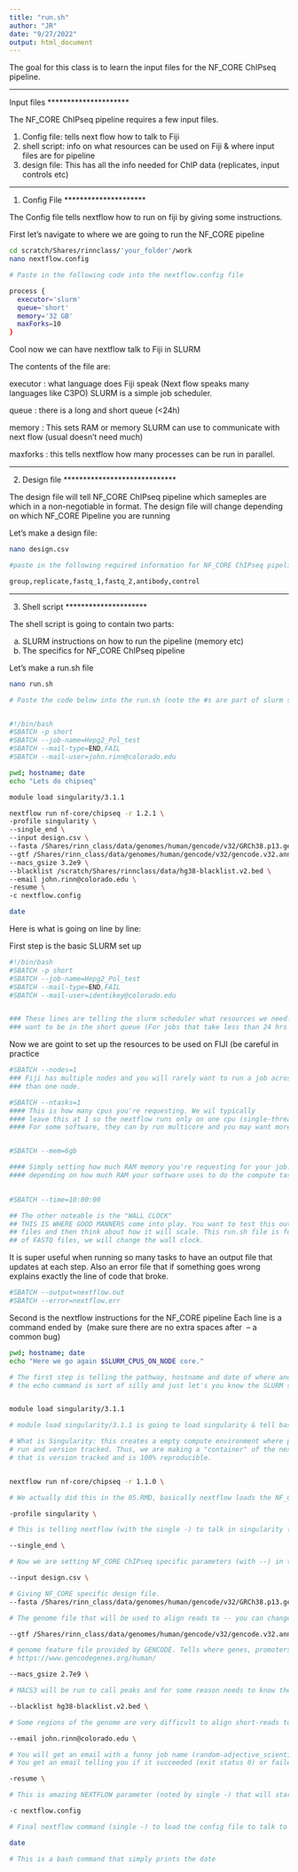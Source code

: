 ```yaml
---
title: "run.sh"
author: "JR"
date: "9/27/2022"
output: html_document
---
```


The goal for this class is to learn the input files for the NF_CORE ChIPseq pipeline.

*********************
Input files
*********************

The NF_CORE ChIPseq pipeline requires a few input files.

1) Config file:  tells next flow how to talk to Fiji
2) shell script: info on what resources can be used on Fiji & where input files are for pipeline
3) design file: This has all the info needed for ChIP data (replicates, input controls etc)

*********************
1. Config File
*********************

The Config file tells nextflow how to run on fiji by giving some instructions.

First let's navigate to where we are going to run the NF_CORE pipeline

```bash

cd scratch/Shares/rinnclass/'your_folder'/work
nano nextflow.config

# Paste in the following code into the nextflow.config file

process {
  executor='slurm'
  queue='short'
  memory='32 GB'
  maxForks=10
}

```
Cool now we can have nextflow talk to Fiji in SLURM

The contents of the file are:

executor : what language does Fiji speak (Next flow speaks many languages like C3PO)
SLURM is a simple job scheduler.

queue : there is a long and short queue (<24h)

memory : This sets RAM or memory SLURM can use to communicate with next flow (usual doesn't need much)

maxforks : this tells nextflow how many processes can be run in parallel.



*****************************
2. Design file 
*****************************

The design file will tell NF_CORE ChIPseq pipeline which sameples are which in a non-negotiable in format.
The design file will change depending on which NF_CORE Pipeline you are running

Let's make a design file:

```bash

nano design.csv

#paste in the following required information for NF_CORE ChIPseq pipeline

group,replicate,fastq_1,fastq_2,antibody,control

```


*********************
3. Shell script 
*********************

The shell script is going to contain two parts:

a) SLURM instructions on how to run the pipeline (memory etc)
b) The specifics for NF_CORE ChIPseq pipeline

Let's make a run.sh file

```bash

nano run.sh

# Paste the code below into the run.sh (note the #s are part of slurm speak)


#!/bin/bash
#SBATCH -p short
#SBATCH --job-name=Hepg2_Pol_test
#SBATCH --mail-type=END,FAIL
#SBATCH --mail-user=john.rinn@colorado.edu

pwd; hostname; date
echo "Lets do chipseq"

module load singularity/3.1.1

nextflow run nf-core/chipseq -r 1.2.1 \
-profile singularity \
--single_end \
--input design.csv \
--fasta /Shares/rinn_class/data/genomes/human/gencode/v32/GRCh38.p13.genome.fa \
--gtf /Shares/rinn_class/data/genomes/human/gencode/v32/gencode.v32.annotation.gtf \
--macs_gsize 3.2e9 \
--blacklist /scratch/Shares/rinnclass/data/hg38-blacklist.v2.bed \
--email john.rinn@colorado.edu \
-resume \
-c nextflow.config

date

```

Here is what is going on line by line:

First step is the basic SLURM set up

```bash
#!/bin/bash
#SBATCH -p short
#SBATCH --job-name=Hepg2_Pol_test
#SBATCH --mail-type=END,FAIL
#SBATCH --mail-user=identikey@colorado.edu


### These lines are telling the slurm scheduler what resources we need. Here we're saying we
### want to be in the short queue (For jobs that take less than 24 hrs to run. Name of the job, who to email etc...

```

Now we are goint to set up the resources to be used on FIJI (be careful in practice

```BASH
#SBATCH --nodes=1
### Fiji has multiple nodes and you will rarely want to run a job across more 
### than one node. 

#SBATCH --ntasks=1
#### This is how many cpus you're requesting. We wil typically
#### leave this at 1 so the nextflow runs only on one cpu (single-threaded). 
#### For some software, they can by run multicore and you may want more that one cpu.


#SBATCH --mem=6gb

#### Simply setting how much RAM memory you're requesting for your job. This is an important consideration
#### depending on how much RAM your software uses to do the compute task.
  

#SBATCH --time=10:00:00

## The other noteable is the "WALL CLOCK" 
## THIS IS WHERE GOOD MANNERS come into play. You want to test this out on a few
## files and then think about how it will scale. This run.sh file is for thousadnds
## of FASTQ files, we will change the wall clock.

```

It is super useful when running so many tasks to have an output file that updates at each step.
Also an error file that if something goes wrong explains exactly the line of code that broke.

```bash

#SBATCH --output=nextflow.out
#SBATCH --error=nextflow.err

```

Second is the nextflow instructions for the NF_CORE pipeline
Each line is a command ended by \ (make sure there are no extra spaces after \ -- a common bug)

```BASH
pwd; hostname; date
echo "Here we go again $SLURM_CPUS_ON_NODE core."

# The first step is telling the pathway, hostname and date of where and when job was run.
# the echo command is sort of silly and just let's you know the SLURM set up was successful!


module load singularity/3.1.1

# module load singularity/3.1.1 is going to load singularity & tell bash to use singularity.

# What is Singularity: this creates a empty compute environment where packages can be installed,
# run and version tracked. Thus, we are making a "container" of the nextflow pipeline
# that is version tracked and is 100% reproducible.


nextflow run nf-core/chipseq -r 1.1.0 \

# We actually did this in the 05.RMD, basically nextflow loads the NF_CORE pipeline fresh each time.

-profile singularity \

# This is telling nextflow (with the single -) to talk in singularity (others could be docker etc)

--single_end \

# Now we are setting NF_CORE ChIPseq specific parameters (with --) in this case the data is single-end reads

--input design.csv \

# Giving NF_CORE specific design file. 
--fasta /Shares/rinn_class/data/genomes/human/gencode/v32/GRCh38.p13.genome.fa \

# The genome file that will be used to align reads to -- you can change to any species.

--gtf /Shares/rinn_class/data/genomes/human/gencode/v32/gencode.v32.annotation.gtf \

# genome feature file provided by GENCODE. Tells where genes, promoters etc are in .GTF format.
# https://www.gencodegenes.org/human/

--macs_gsize 2.7e9 \

# MACS3 will be run to call peaks and for some reason needs to know the genome size :)

--blacklist hg38-blacklist.v2.bed \

# Some regions of the genome are very difficult to align short-reads to so they are flagged out

--email john.rinn@colorado.edu \

# You will get an email with a funny job name (random-adjective_scientist-name)
# You get an email telling you if it succeeded (exit status 0) or failed (exit status 1)

-resume \

# This is amazing NEXTFLOW parameter (noted by single -) that will start right where you left off!

-c nextflow.config

# Final nextflow command (single -) to load the config file to talk to slurm

date

# This is a bash command that simply prints the date
```


